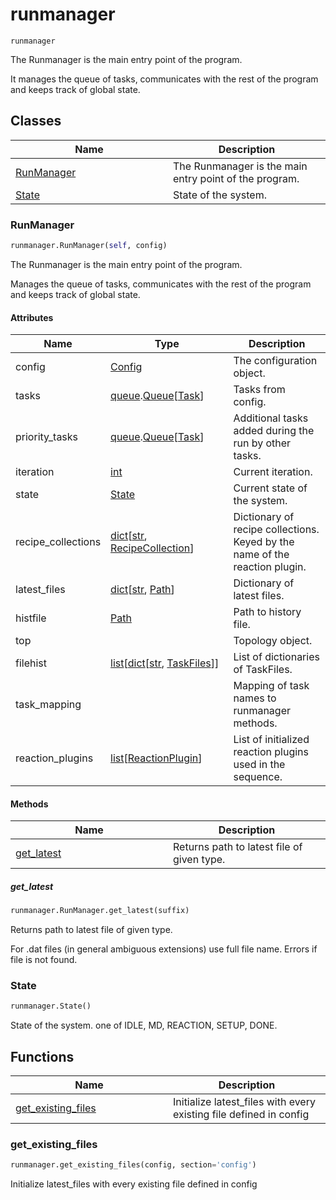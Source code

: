# runmanager { #kimmdy.runmanager }

`runmanager`

The Runmanager is the main entry point of the program.

It manages the queue of tasks, communicates with the
rest of the program and keeps track of global state.

## Classes

| Name | Description |
| --- | --- |
| [RunManager](#kimmdy.runmanager.RunManager) | The Runmanager is the main entry point of the program. |
| [State](#kimmdy.runmanager.State) | State of the system. |

### RunManager { #kimmdy.runmanager.RunManager }

```python
runmanager.RunManager(self, config)
```

The Runmanager is the main entry point of the program.

Manages the queue of tasks, communicates with the
rest of the program and keeps track of global state.

#### Attributes {.doc-section .doc-section-attributes}

| Name               | Type                                                                                    | Description                                                                 |
|--------------------|-----------------------------------------------------------------------------------------|-----------------------------------------------------------------------------|
| config             | [Config](`kimmdy.config.Config`)                                                        | The configuration object.                                                   |
| tasks              | [queue](`queue`).[Queue](`queue.Queue`)\[[Task](`kimmdy.tasks.Task`)\]                  | Tasks from config.                                                          |
| priority_tasks     | [queue](`queue`).[Queue](`queue.Queue`)\[[Task](`kimmdy.tasks.Task`)\]                  | Additional tasks added during the run by other tasks.                       |
| iteration          | [int](`int`)                                                                            | Current iteration.                                                          |
| state              | [State](`kimmdy.runmanager.State`)                                                      | Current state of the system.                                                |
| recipe_collections | [dict](`dict`)\[[str](`str`), [RecipeCollection](`kimmdy.recipe.RecipeCollection`)\]    | Dictionary of recipe collections. Keyed by the name of the reaction plugin. |
| latest_files       | [dict](`dict`)\[[str](`str`), [Path](`pathlib.Path`)\]                                  | Dictionary of latest files.                                                 |
| histfile           | [Path](`pathlib.Path`)                                                                  | Path to history file.                                                       |
| top                |                                                                                         | Topology object.                                                            |
| filehist           | [list](`list`)\[[dict](`dict`)\[[str](`str`), [TaskFiles](`kimmdy.tasks.TaskFiles`)\]\] | List of dictionaries of TaskFiles.                                          |
| task_mapping       |                                                                                         | Mapping of task names to runmanager methods.                                |
| reaction_plugins   | [list](`list`)\[[ReactionPlugin](`kimmdy.plugins.ReactionPlugin`)\]                     | List of initialized reaction plugins used in the sequence.                  |

#### Methods

| Name | Description |
| --- | --- |
| [get_latest](#kimmdy.runmanager.RunManager.get_latest) | Returns path to latest file of given type. |

##### get_latest { #kimmdy.runmanager.RunManager.get_latest }

```python
runmanager.RunManager.get_latest(suffix)
```

Returns path to latest file of given type.

For .dat files (in general ambiguous extensions) use full file name.
Errors if file is not found.

### State { #kimmdy.runmanager.State }

```python
runmanager.State()
```

State of the system.
one of IDLE, MD, REACTION, SETUP, DONE.

## Functions

| Name | Description |
| --- | --- |
| [get_existing_files](#kimmdy.runmanager.get_existing_files) | Initialize latest_files with every existing file defined in config |

### get_existing_files { #kimmdy.runmanager.get_existing_files }

```python
runmanager.get_existing_files(config, section='config')
```

Initialize latest_files with every existing file defined in config